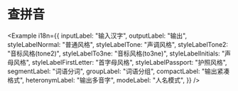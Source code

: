 
# 查拼音

<Example i18n={{
  inputLabel: "输入汉字",
  outputLabel: "输出",
  styleLabelNormal: "普通风格",
  styleLabelTone: "声调风格",
  styleLabelTone2: "音标风格(tone2)",
  styleLabelTo3ne: "音标风格(to3ne)",
  styleLabelInitials: "声母风格",
  styleLabelFirstLetter: "首字母风格",
  styleLabelPassport: "护照风格",
  segmentLabel: "词语分词",
  groupLabel: "词语分组",
  compactLabel: "输出紧凑格式",
  heteronymLabel: "输出多音字",
  modeLabel: "人名模式",
}} />